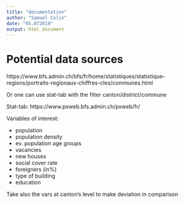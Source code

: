 ```yaml
---
title: "documentation"
author: "Samuel Colin"
date: "05.072019"
output: html_document
---
```


# Potential data sources

https://www.bfs.admin.ch/bfs/fr/home/statistiques/statistique-regions/portraits-regionaux-chiffres-cles/communes.html

Or one can use stat-tab with the filter canton/district/commune

Stat-tab: https://www.pxweb.bfs.admin.ch/pxweb/fr/

Variables of interest:

  - population
  - population density
  - ev. population age groups
  - vacancies
  - new houses
  - social cover rate
  - foreigners (in%)
  - type of building
  - education
  
Take also the vars at canton's level to make deviation in comparison